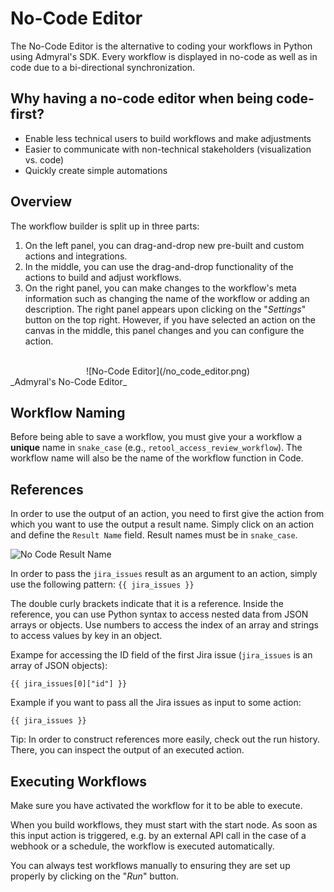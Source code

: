 
# No-Code Editor

The No-Code Editor is the alternative to coding your workflows in Python using Admyral's SDK. Every workflow is displayed in no-code as well as in code due to a bi-directional synchronization.

## Why having a no-code editor when being code-first?

-   Enable less technical users to build workflows and make adjustments
-   Easier to communicate with non-technical stakeholders (visualization vs. code)
-   Quickly create simple automations

## Overview

The workflow builder is split up in three parts:

1. On the left panel, you can drag-and-drop new pre-built and custom actions and integrations.
2. In the middle, you can use the drag-and-drop functionality of the actions to build and adjust workflows.
3. On the right panel, you can make changes to the workflow's meta information such as changing the name of the workflow or adding an description. The right panel appears upon clicking on the "_Settings_" button on the top right.
   However, if you have selected an action on the canvas in the middle, this panel changes and you can configure the action.

<div align="center">
	<br />
	![No-Code Editor](/no_code_editor.png)
</div>
_Admyral's No-Code Editor_

## Workflow Naming

Before being able to save a workflow, you must give your a workflow a **unique** name in `snake_case` (e.g., `retool_access_review_workflow`).
The workflow name will also be the name of the workflow function in Code.

## References

In order to use the output of an action, you need to first give the action from which you want to use the output a result name. Simply click on an action and
define the `Result Name` field. Result names must be in `snake_case`.

![No Code Result Name](/no_code_result_name.png)

In order to pass the `jira_issues` result as an argument to an action, simply use the following pattern: `{{ jira_issues }}`

The double curly brackets indicate that it is a reference. Inside the reference, you can use Python syntax to access nested data from JSON arrays or objects.
Use numbers to access the index of an array and strings to access values by key in an object.

Exampe for accessing the ID field of the first Jira issue (`jira_issues` is an array of JSON objects):

```
{{ jira_issues[0]["id"] }}
```

Example if you want to pass all the Jira issues as input to some action:

```
{{ jira_issues }}
```

<Callout type="info">
	Tip: In order to construct references more easily, check out the run
	history. There, you can inspect the output of an executed action.
</Callout>

## Executing Workflows

<Callout type="info">
	Make sure you have activated the workflow for it to be able to execute.
</Callout>

When you build workflows, they must start with the start node. As soon as this input action is triggered, e.g. by an external API call in the case of a webhook or a schedule,
the workflow is executed automatically.

You can always test workflows manually to ensuring they are set up properly by clicking on the "_Run_" button.
